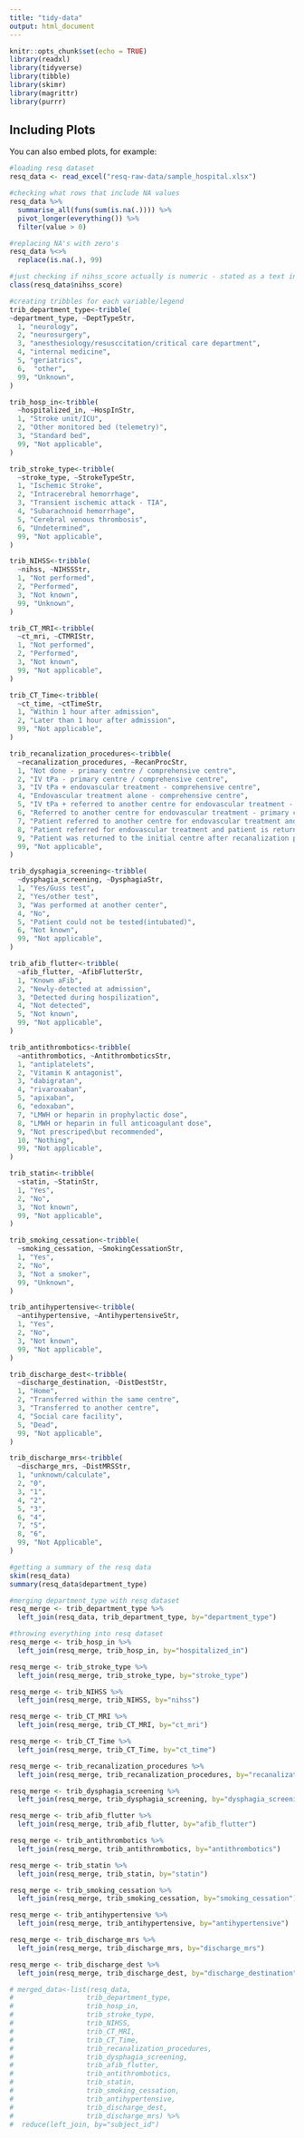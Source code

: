 ```yaml
---
title: "tidy-data"
output: html_document
---
```


```r
knitr::opts_chunk$set(echo = TRUE)
library(readxl)
library(tidyverse)
library(tibble)
library(skimr)
library(magrittr)
library(purrr)
```

## Including Plots

You can also embed plots, for example:

```r
#loading resq dataset
resq_data <- read_excel("resq-raw-data/sample_hospital.xlsx")

#checking what rows that include NA values
resq_data %>%
  summarise_all(funs(sum(is.na(.)))) %>%
  pivot_longer(everything()) %>%
  filter(value > 0)

#replacing NA's with zero's
resq_data %<>%
  replace(is.na(.), 99)

#just checking if nihss_score actually is numeric - stated as a text in resq data legend tab in excel
class(resq_data$nihss_score)

#creating tribbles for each variable/legend
trib_department_type<-tribble(
~department_type, ~DeptTypeStr, 
  1, "neurology",  
  2, "neurosurgery", 
  3, "anesthesiology/resusccitation/critical care department",  
  4, "internal medicine", 
  5, "geriatrics",  
  6,  "other",
  99, "Unknown",
) 

trib_hosp_in<-tribble(
  ~hospitalized_in, ~HospInStr,
  1, "Stroke unit/ICU",
  2, "Other monitored bed (telemetry)",
  3, "Standard bed",
  99, "Not applicable",
)

trib_stroke_type<-tribble(
  ~stroke_type, ~StrokeTypeStr,
  1, "Ischemic Stroke",
  2, "Intracerebral hemorrhage",
  3, "Transient ischemic attack - TIA",
  4, "Subarachnoid hemorrhage",
  5, "Cerebral venous thrombosis",
  6, "Undetermined",
  99, "Not applicable",
)

trib_NIHSS<-tribble(
  ~nihss, ~NIHSSStr,
  1, "Not performed",
  2, "Performed", 
  3, "Not known",
  99, "Unknown",
)

trib_CT_MRI<-tribble(
  ~ct_mri, ~CTMRIStr,
  1, "Not performed",
  2, "Performed",
  3, "Not known",
  99, "Not applicable",
)

trib_CT_Time<-tribble(
  ~ct_time, ~ctTimeStr,
  1, "Within 1 hour after admission",
  2, "Later than 1 hour after admission",
  99, "Not applicable",
)

trib_recanalization_procedures<-tribble(
  ~recanalization_procedures, ~RecanProcStr,
  1, "Not done - primary centre / comprehensive centre",
  2, "IV tPa - primary centre / comprehensive centre",
  3, "IV tPa + endovascular treatment - comprehensive centre",
  4, "Endovascular treatment alone - comprehensive centre",
  5, "IV tPa + referred to another centre for endovascular treatment - primary centre",
  6, "Referred to another centre for endovascular treatment - primary centre",
  7, "Patient referred to another centre for endovascular treatment and hospitalization continues at the referred to centre - comprehensive centre",
  8, "Patient referred for endovascular treatment and patient is returned to the initial centre - comprehensive centre",
  9, "Patient was returned to the initial centre after recanalization procedures were performed at another centre", 
  99, "Not applicable",
)

trib_dysphagia_screening<-tribble(
  ~dysphagia_screening, ~DysphagiaStr,
  1, "Yes/Guss test",
  2, "Yes/other test",
  3, "Was performed at another center",
  4, "No",
  5, "Patient could not be tested(intubated)",
  6, "Not known",
  99, "Not applicable",
)

trib_afib_flutter<-tribble(
  ~afib_flutter, ~AfibFlutterStr,
  1, "Known aFib", 
  2, "Newly-detected at admission",
  3, "Detected during hospilization",
  4, "Not detected",
  5, "Not known",
  99, "Not applicable",
)

trib_antithrombotics<-tribble(
  ~antithrombotics, ~AntithromboticsStr,
  1, "antiplatelets",
  2, "Vitamin K antagonist",
  3, "dabigratan",
  4, "rivaroxaban",
  5, "apixaban",
  6, "edoxaban",
  7, "LMWH or heparin in prophylactic dose",
  8, "LMWH or heparin in full anticoagulant dose",
  9, "Not prescriped\but recommended",
  10, "Nothing",
  99, "Not applicable",
)

trib_statin<-tribble(
  ~statin, ~StatinStr,
  1, "Yes",
  2, "No",
  3, "Not known",
  99, "Not applicable",
)

trib_smoking_cessation<-tribble(
  ~smoking_cessation, ~SmokingCessationStr,
  1, "Yes",
  2, "No",
  3, "Not a smoker",
  99, "Unknown",
)

trib_antihypertensive<-tribble(
  ~antihypertensive, ~AntihypertensiveStr,
  1, "Yes",
  2, "No",
  3, "Not known",
  99, "Not applicable",
)

trib_discharge_dest<-tribble(
  ~discharge_destination, ~DistDestStr,
  1, "Home",
  2, "Transferred within the same centre",
  3, "Transferred to another centre",
  4, "Social care facility",
  5, "Dead",
  99, "Not applicable",
)

trib_discharge_mrs<-tribble(
  ~discharge_mrs, ~DistMRSStr,
  1, "unknown/calculate",
  2, "0",
  3, "1",
  4, "2",
  5, "3",
  6, "4",
  7, "5",
  8, "6",
  99, "Not Applicable",
)

#getting a summary of the resq data
skim(resq_data)
summary(resq_data$department_type)

#merging department_type with resq dataset
resq_merge <- trib_department_type %>%
  left_join(resq_data, trib_department_type, by="department_type")

#throwing everything into resq dataset
resq_merge <- trib_hosp_in %>%
  left_join(resq_merge, trib_hosp_in, by="hospitalized_in")

resq_merge <- trib_stroke_type %>%
  left_join(resq_merge, trib_stroke_type, by="stroke_type")

resq_merge <- trib_NIHSS %>%
  left_join(resq_merge, trib_NIHSS, by="nihss")

resq_merge <- trib_CT_MRI %>%
  left_join(resq_merge, trib_CT_MRI, by="ct_mri")

resq_merge <- trib_CT_Time %>%
  left_join(resq_merge, trib_CT_Time, by="ct_time")

resq_merge <- trib_recanalization_procedures %>%
  left_join(resq_merge, trib_recanalization_procedures, by="recanalization_procedures")

resq_merge <- trib_dysphagia_screening %>%
  left_join(resq_merge, trib_dysphagia_screening, by="dysphagia_screening")

resq_merge <- trib_afib_flutter %>%
  left_join(resq_merge, trib_afib_flutter, by="afib_flutter")

resq_merge <- trib_antithrombotics %>%
  left_join(resq_merge, trib_antithrombotics, by="antithrombotics")

resq_merge <- trib_statin %>%
  left_join(resq_merge, trib_statin, by="statin")

resq_merge <- trib_smoking_cessation %>%
  left_join(resq_merge, trib_smoking_cessation, by="smoking_cessation")

resq_merge <- trib_antihypertensive %>%
  left_join(resq_merge, trib_antihypertensive, by="antihypertensive")

resq_merge <- trib_discharge_mrs %>%
  left_join(resq_merge, trib_discharge_mrs, by="discharge_mrs")

resq_merge <- trib_discharge_dest %>%
  left_join(resq_merge, trib_discharge_dest, by="discharge_destination")

# merged_data<-list(resq_data,
#                  trib_department_type,
#                  trib_hosp_in,
#                  trib_stroke_type,
#                  trib_NIHSS,
#                  trib_CT_MRI,
#                  trib_CT_Time,
#                  trib_recanalization_procedures,
#                  trib_dysphagia_screening,
#                  trib_afib_flutter,
#                  trib_antithrombotics,
#                  trib_statin,
#                  trib_smoking_cessation,
#                  trib_antihypertensive,
#                  trib_discharge_dest,
#                  trib_discharge_mrs) %>%
#  reduce(left_join, by="subject_id")
  

```

```r

```

